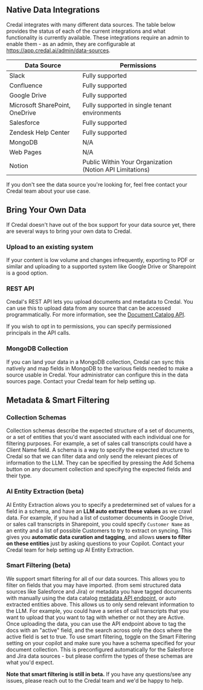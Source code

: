 ## Native Data Integrations

Credal integrates with many different data sources. The table below provides the status of each of the current integrations and what functionality is currently available.
These integrations require an admin to enable them - as an admin, they are configurable at https://app.credal.ai/admin/data-sources.

| Data Source                    | Permissions                                              |
| ------------------------------ | -------------------------------------------------------- |
| Slack                          | Fully supported                                          |
| Confluence                     | Fully supported                                          |
| Google Drive                   | Fully supported                                          |
| Microsoft SharePoint, OneDrive | Fully supported in single tenant environments            |
| Salesforce                     | Fully supported                                          |
| Zendesk Help Center            | Fully supported                                          |
| MongoDB                        | N/A                                                      |
| Web Pages                      | N/A                                                      |
| Notion                         | Public Within Your Organization (Notion API Limitations) |

If you don't see the data source you're looking for, feel free contact your Credal team about your use case.

## Bring Your Own Data

If Credal doesn't have out of the box support for your data source yet, there are several ways to bring your own data to Credal.

### Upload to an existing system

If your content is low volume and changes infrequently, exporting to PDF or similar and uploading to a supported system like Google Drive or Sharepoint is a good option.

### REST API

Credal's REST API lets you upload documents and metadata to Credal. You can use this to upload data from any source that can be accessed programmatically. For more information, see the [Document Catalog API](/api-reference/document-catalog/upload-document-contents).

If you wish to opt in to permissions, you can specify permissioned principals in the API calls.

### MongoDB Collection

If you can land your data in a MongoDB collection, Credal can sync this natively and map fields in MongoDB to the various fields needed to make a source usable in Credal.
Your administrator can configure this in the data sources page. Contact your Credal team for help setting up.

## Metadata & Smart Filtering

### Collection Schemas

Collection schemas describe the expected structure of a set of documents, or a set of entities that you'd want associated with each individual one for filtering purposes.
For example, a set of sales call transcripts could have a Client Name field. A schema is a way to specify the expected structure to Credal so that we can filter data and only send the relevant pieces of information to the LLM.
They can be specified by pressing the Add Schema button on any document collection and specifying the expected fields and their type.

### AI Entity Extraction (beta)

AI Entity Extraction alows you to specify a predetermined set of values for a field in a schema, and have an **LLM auto extract these values** as we crawl data.
For example, if you had a list of customer documents in Google Drive, or sales call transcripts in Sharepoint, you could specify `Customer Name` as an entity and a list of possible Customers to try to extract on syncing. This gives you **automatic data curation and tagging**, and allows **users to filter on these entities** just by asking questions to your Copilot. Contact your Credal team for help setting up AI Entity Extraction.

### Smart Filtering (beta)

We support smart filtering for all of our data sources. This allows you to filter on fields that you may have imported.
(from semi structured data sources like Salesforce and Jira) or metadata you have tagged documents with manually using the data catalog [metadata API endpoint](/api-reference/document-catalog/metadata), or auto extracted entities above. This allows us to only send relevant information to the LLM.
For example, you could have a series of call transcripts that you want to upload that you want to tag with whether or not they are Active. Once uploading the data, you can use the API endpoint above to tag the docs with an "active" field, and the search across only the docs where the active field is set to true.
To use smart filtering, toggle on the Smart Filtering setting on your copilot and make sure you have a schema specified for your document collection. This is preconfigured automatically for the Salesforce and Jira data sources - but please confirm the types of these schemas are what you'd expect.

**Note that smart filtering is still in beta.** If you have any questions/see any issues, please reach out to the Credal team and we'd be happy to help.

